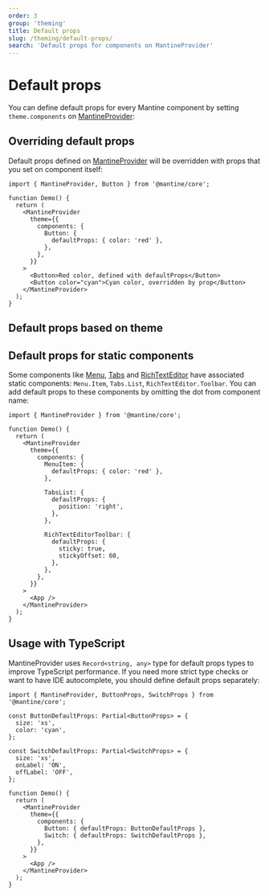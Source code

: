 ```yaml
---
order: 3
group: 'theming'
title: Default props
slug: /theming/default-props/
search: 'Default props for components on MantineProvider'
---
```



# Default props

You can define default props for every Mantine component by setting `theme.components` on
[MantineProvider](/theming/mantine-provider):

<Demo data={ThemeDemos.defaultProps} />

## Overriding default props

Default props defined on [MantineProvider](/theming/mantine-provider) will be overridden with
props that you set on component itself:

```tsx
import { MantineProvider, Button } from '@mantine/core';

function Demo() {
  return (
    <MantineProvider
      theme={{
        components: {
          Button: {
            defaultProps: { color: 'red' },
          },
        },
      }}
    >
      <Button>Red color, defined with defaultProps</Button>
      <Button color="cyan">Cyan color, overridden by prop</Button>
    </MantineProvider>
  );
}
```

## Default props based on theme

<Demo data={ThemeDemos.defaultPropsTheme} />

## Default props for static components

Some components like [Menu](/core/menu/), [Tabs](/core/tabs/) and [RichTextEditor](/others/tiptap/)
have associated static components: `Menu.Item`, `Tabs.List`, `RichTextEditor.Toolbar`. You can add
default props to these components by omitting the dot from component name:

```tsx
import { MantineProvider } from '@mantine/core';

function Demo() {
  return (
    <MantineProvider
      theme={{
        components: {
          MenuItem: {
            defaultProps: { color: 'red' },
          },

          TabsList: {
            defaultProps: {
              position: 'right',
            },
          },

          RichTextEditorToolbar: {
            defaultProps: {
              sticky: true,
              stickyOffset: 60,
            },
          },
        },
      }}
    >
      <App />
    </MantineProvider>
  );
}
```

## Usage with TypeScript

MantineProvider uses `Record<string, any>` type for default props types to improve TypeScript performance.
If you need more strict type checks or want to have IDE autocomplete, you should define default props separately:

```tsx
import { MantineProvider, ButtonProps, SwitchProps } from '@mantine/core';

const ButtonDefaultProps: Partial<ButtonProps> = {
  size: 'xs',
  color: 'cyan',
};

const SwitchDefaultProps: Partial<SwitchProps> = {
  size: 'xs',
  onLabel: 'ON',
  offLabel: 'OFF',
};

function Demo() {
  return (
    <MantineProvider
      theme={{
        components: {
          Button: { defaultProps: ButtonDefaultProps },
          Switch: { defaultProps: SwitchDefaultProps },
        },
      }}
    >
      <App />
    </MantineProvider>
  );
}
```

